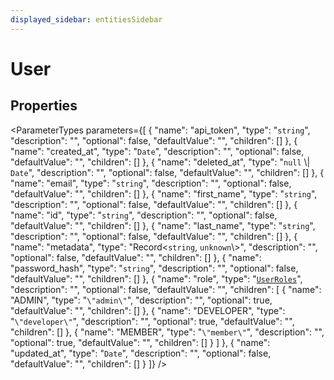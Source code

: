 ```yaml
---
displayed_sidebar: entitiesSidebar
---
```



# User

## Properties

<ParameterTypes parameters={[
  {
    "name": "api_token",
    "type": "`string`",
    "description": "",
    "optional": false,
    "defaultValue": "",
    "children": []
  },
  {
    "name": "created_at",
    "type": "`Date`",
    "description": "",
    "optional": false,
    "defaultValue": "",
    "children": []
  },
  {
    "name": "deleted_at",
    "type": "``null`` \\| `Date`",
    "description": "",
    "optional": false,
    "defaultValue": "",
    "children": []
  },
  {
    "name": "email",
    "type": "`string`",
    "description": "",
    "optional": false,
    "defaultValue": "",
    "children": []
  },
  {
    "name": "first_name",
    "type": "`string`",
    "description": "",
    "optional": false,
    "defaultValue": "",
    "children": []
  },
  {
    "name": "id",
    "type": "`string`",
    "description": "",
    "optional": false,
    "defaultValue": "",
    "children": []
  },
  {
    "name": "last_name",
    "type": "`string`",
    "description": "",
    "optional": false,
    "defaultValue": "",
    "children": []
  },
  {
    "name": "metadata",
    "type": "Record<`string`, `unknown`\\>",
    "description": "",
    "optional": false,
    "defaultValue": "",
    "children": []
  },
  {
    "name": "password_hash",
    "type": "`string`",
    "description": "",
    "optional": false,
    "defaultValue": "",
    "children": []
  },
  {
    "name": "role",
    "type": "[`UserRoles`](../enums/UserRoles.mdx)",
    "description": "",
    "optional": false,
    "defaultValue": "",
    "children": [
      {
        "name": "ADMIN",
        "type": "``\"admin\"``",
        "description": "",
        "optional": true,
        "defaultValue": "",
        "children": []
      },
      {
        "name": "DEVELOPER",
        "type": "``\"developer\"``",
        "description": "",
        "optional": true,
        "defaultValue": "",
        "children": []
      },
      {
        "name": "MEMBER",
        "type": "``\"member\"``",
        "description": "",
        "optional": true,
        "defaultValue": "",
        "children": []
      }
    ]
  },
  {
    "name": "updated_at",
    "type": "`Date`",
    "description": "",
    "optional": false,
    "defaultValue": "",
    "children": []
  }
]} />
